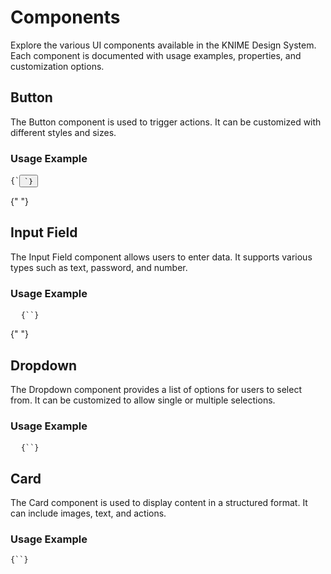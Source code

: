 
<Meta title="Components/Introduction" />

<div className="components-container sb-unstyled">
  <h1>Components</h1>
  <p>Explore the various UI components available in the KNIME Design System. Each component is documented with usage examples, properties, and customization options.</p>
  
  <h2>Button</h2>
  <p>The Button component is used to trigger actions. It can be customized with different styles and sizes.</p>
  <h3>Usage Example</h3>
  <pre><code>{`<Button label="Click Me" onClick={handleClick} />`}</code></pre>

{" "}

<h2>Input Field</h2>
<p>
  The Input Field component allows users to enter data. It supports various
  types such as text, password, and number.
</p>
<h3>Usage Example</h3>
<pre>
  <code>{`<InputField placeholder="Enter text" value={inputValue} onChange={handleChange} />`}</code>
</pre>

{" "}

<h2>Dropdown</h2>
<p>
  The Dropdown component provides a list of options for users to select from. It
  can be customized to allow single or multiple selections.
</p>
<h3>Usage Example</h3>
<pre>
  <code>{`<Dropdown options={options} onChange={handleSelect} />`}</code>
</pre>

  <h2>Card</h2>
  <p>The Card component is used to display content in a structured format. It can include images, text, and actions.</p>
  <h3>Usage Example</h3>
  <pre><code>{`<Card title="Card Title" content="This is a card." />`}</code></pre>
</div>

<style>
  {`
  .components-container {
    margin: 32px;
  }

  .components-container h1 {
    margin-bottom: 24px;
  }

  .components-container h2 {
    margin-top: 24px;
    margin-bottom: 16px;
  }

  .components-container h3 {
    margin-top: 16px;
    margin-bottom: 8px;
  }

  .components-container p {
    margin: 0 0 16px 0;
  }

  .components-container pre {
    background-color: #f5f5f5;
    padding: 16px;
    border-radius: 4px;
    overflow-x: auto;
  }
  `}
</style>
